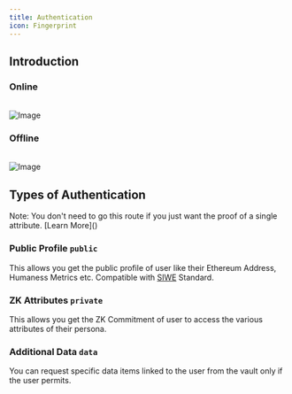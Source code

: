 ```yaml
---
title: Authentication
icon: Fingerprint
---
```


## Introduction

### Online
<br/>
<picture>
    <source srcSet="/diagrams/signin-1-light.png" media="(prefers-color-scheme: light)" />
    <source srcSet="/diagrams/signin-1-dark.png" media="(prefers-color-scheme: dark)" />
    <img src="/diagrams/signin-1-dark.png" alt="Image" className="image" />
</picture>

### Offline
<br/>
<picture>
    <source srcSet="/diagrams/signin-2-light.png" media="(prefers-color-scheme: light)" />
    <source srcSet="/diagrams/signin-2-dark.png" media="(prefers-color-scheme: dark)" />
    <img src="/diagrams/signin-2-dark.png" alt="Image" className="image" />
</picture>

## Types of Authentication

<Callout type="info" emoji="ℹ️">
  Note: You don't need to go this route if you just want the proof of a single attribute. [Learn More]()
</Callout>

### Public Profile `public`

This allows you get the public profile of user like their Ethereum Address, Humaness Metrics etc. Compatible with [SIWE](https://login.xyz/) Standard.

### ZK Attributes `private`

This allows you get the ZK Commitment of user to access the various attributes of their persona.

### Additional Data `data`

You can request specific data items linked to the user from the vault only if the user permits.
